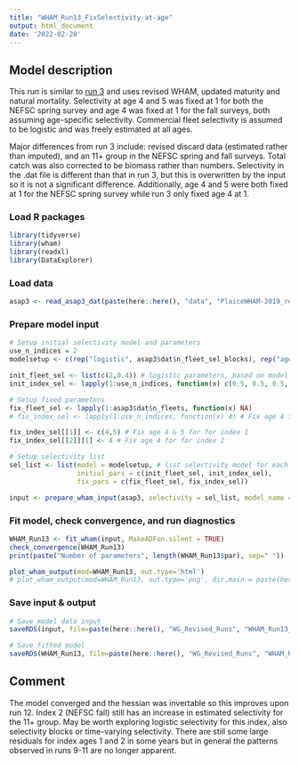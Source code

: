 ```yaml
---
title: "WHAM_Run13_FixSelectivity-at-age"
output: html_document
date: '2022-02-28'
---
```


## Model description
This run is similar to [run 3](https://github.com/ahart1/PlaiceWG2021/blob/main/Plaice_Baseline_UpdatedData_Runs.Rmd) and uses revised WHAM, updated maturity and natural mortality. Selectivity at age 4 and 5 was fixed at 1 for both the NEFSC spring survey and age 4 was fixed at 1 for the fall surveys, both assuming age-specific selectivity. Commercial fleet selectivity is assumed to be logistic and was freely estimated at all ages.

Major differences from run 3 include: revised discard data (estimated rather than imputed), and an 11+ group in the NEFSC spring and fall surveys. Total catch was also corrected to be biomass rather than numbers. Selectivity in the .dat file is different than that in run 3, but this is overwritten by the input so it is not a significant difference. Additionally, age 4 and 5 were both fixed at 1 for the NEFSC spring survey while run 3 only fixed age 4 at 1.

### Load R packages
```r
library(tidyverse)
library(wham)
library(readxl)
library(DataExplorer)
```

### Load data
```r
asap3 <- read_asap3_dat(paste(here::here(), "data", "PlaiceWHAM-2019_revised_NEFSC-LW-WAA.DAT", sep="/"))
```

### Prepare model input
```r
# Setup initial selectivity model and parameters
use_n_indices = 2
modelsetup <- c(rep("logistic", asap3$dat$n_fleet_sel_blocks), rep("age-specific", use_n_indices))

init_fleet_sel <- list(c(2,0.4)) # logistic parameters, based on model type
init_index_sel <- lapply(1:use_n_indices, function(x) c(0.5, 0.5, 0.5, 1, 1, 0.5, 0.5, 0.5, 0.5, 0.5, 0.5))

# Setup fixed parameters
fix_fleet_sel <- lapply(1:asap3$dat$n_fleets, function(x) NA) 
# fix_index_sel <- lapply(1:use_n_indices, function(x) 4) # Fix age 4 for both indices,  NA means do not fix 

fix_index_sel[[1]] <- c(4,5) # Fix age 4 & 5 for for index 1
fix_index_sel[[2]][1] <- 4 # Fix age 4 for for index 2

# Setup selectivity list
sel_list <- list(model = modelsetup, # list selectivity model for each fleet and index
                 initial_pars = c(init_fleet_sel, init_index_sel),
                 fix_pars = c(fix_fleet_sel, fix_index_sel))

input <- prepare_wham_input(asap3, selectivity = sel_list, model_name = "WHAM_Run13") 
```

### Fit model, check convergence, and run diagnostics
```r
WHAM_Run13 <- fit_wham(input, MakeADFun.silent = TRUE) 
check_convergence(WHAM_Run13)
print(paste("Number of parameters", length(WHAM_Run13$par), sep=" "))

plot_wham_output(mod=WHAM_Run13, out.type='html')
# plot_wham_output(mod=WHAM_Run13, out.type='png', dir.main = paste(here::here(), "WHAM_Run13", sep="/"))
```

### Save input & output
```r
# Save model data input
saveRDS(input, file=paste(here::here(), "WG_Revised_Runs", "WHAM_Run13_FixSelectivity-at-age", "WHAM_Run13_input.rds", sep="/"))

# Save fitted model
saveRDS(WHAM_Run13, file=paste(here::here(), "WG_Revised_Runs", "WHAM_Run13_FixSelectivity-at-age", "WHAM_Run13_model.rds", sep="/"))
```

## Comment
The model converged and the hessian was invertable so this improves upon run 12. Index 2 (NEFSC fall) still has an increase in estimated selectivity for the 11+ group. May be worth exploring logistic selectivity for this index, also selectivity blocks or time-varying selectivity. There are still some large residuals for index ages 1 and 2 in some years but in general the patterns observed in runs 9-11 are no longer apparent. 
